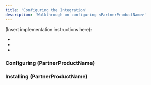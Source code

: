 ```yaml
---
title: 'Configuring the Integration'
description: 'Walkthrough on configuring <PartnerProductName>'
---
```


(Insert implementation instructions here):

- 
- 
- 



### Configuring (PartnerProductName)

### Installing (PartnerProductName)

